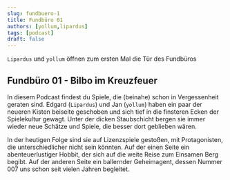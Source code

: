 ```yaml
---
slug: fundbuero-1
title: Fundbüro 01
authors: [yollum,lipardus]
tags: [podcast]
draft: false
---
```



`Lipardus` und `yollum` öffnen zum ersten Mal die Tür des Fundbüros

<!--truncate-->

## Fundbüro 01 - Bilbo im Kreuzfeuer

In diesem Podcast findest du Spiele, die (beinahe) schon in Vergessenheit geraten sind. Edgard (`Lipardus`) und Jan (`yollum`) haben ein paar der neueren Kisten beiseite geschoben und sich tief in die finsteren Ecken der Spielekultur gewagt. Unter der dicken Staubschicht bergen sie immer wieder neue Schätze und Spiele, die besser dort geblieben wären.

In der heutigen Folge sind sie auf Lizenzspiele gestoßen, mit Protagonisten, die unterschiedlicher nicht sein könnten. Auf der einen Seite ein abenteuerlustiger Hobbit, der sich auf die weite Reise zum Einsamen Berg begibt. Auf der anderen Seite ein ballernder Geheimagent, dessen Nummer 007 uns schon seit vielen Jahren begleitet.


<ReactPlayer
    width="100%"
    height="auto"
    controls
    url='https://m10z.picnotes.de/UPDATE-ME.mp3'
/>
